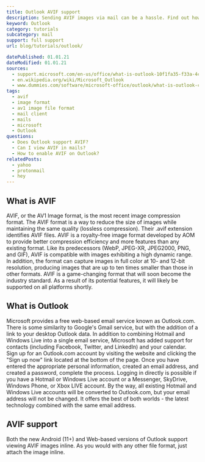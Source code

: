```yaml
---
title: Outlook AVIF support
description: Sending AVIF images via mail can be a hassle. Find out how you can use AVIF images in Outlook.
keyword: Outlook
category: tutorials
subcategory: mail
support: full support
url: blog/tutorials/outlook/

datePublished: 01.01.21
dateModified: 01.01.21
sources:
  - support.microsoft.com/en-us/office/what-is-outlook-10f1fa35-f33a-4cb7-838c-a7f3e6228b20
  - en.wikipedia.org/wiki/Microsoft_Outlook
  - www.dummies.com/software/microsoft-office/outlook/what-is-outlook-com/
tags:
  - avif
  - image format
  - av1 image file format
  - mail client
  - mails
  - microsoft
  - Outlook
questions:
  - Does Outlook support AVIF?
  - Can I view AVIF in mails?
  - How to enable AVIF on Outlook?
relatedPosts:
  - yahoo
  - protonmail
  - hey
---
```


## What is AVIF

AVIF, or the AV1 Image format, is the most recent image compression format. The AVIF format is a way to reduce the size of images while maintaining the same quality (lossless compression). Their .avif extension identifies AVIF files. AVIF is a royalty-free image format developed by AOM to provide better compression efficiency and more features than any existing format. Like its predecessors (WebP, JPEG-XR, JPEG2000, PNG, and GIF), AVIF is compatible with images exhibiting a high dynamic range. In addition, the format can capture images in full color at 10- and 12-bit resolution, producing images that are up to ten times smaller than those in other formats. AVIF is a game-changing format that will soon become the industry standard. As a result of its potential features, it will likely be supported on all platforms shortly.

## What is Outlook

Microsoft provides a free web-based email service known as Outlook.com. There is some similarity to Google's Gmail service, but with the addition of a link to your desktop Outlook data. In addition to combining Hotmail and Windows Live into a single email service, Microsoft has added support for contacts (including Facebook, Twitter, and LinkedIn) and your calendar. Sign up for an Outlook.com account by visiting the website and clicking the "Sign up now" link located at the bottom of the page. Once you have entered the appropriate personal information, created an email address, and created a password, complete the process. Logging in directly is possible if you have a Hotmail or Windows Live account or a Messenger, SkyDrive, Windows Phone, or Xbox LIVE account. By the way, all existing Hotmail and Windows Live accounts will be converted to Outlook.com, but your email address will not be changed. It offers the best of both worlds - the latest technology combined with the same email address.

## AVIF support

Both the new Android (11+) and Web-based versions of Outlook support viewing AVIF images inline. As you would with any other file format, just attach the image inline.
